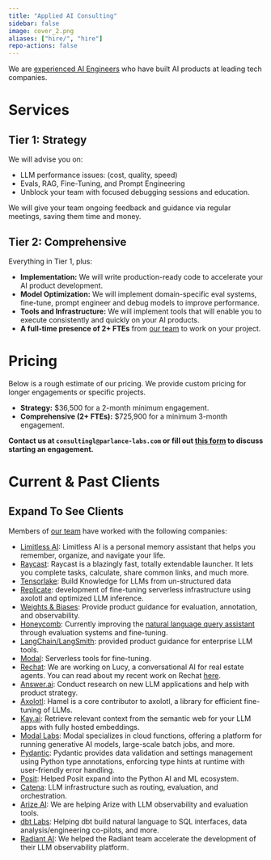 ```yaml
---
title: "Applied AI Consulting"
sidebar: false
image: cover_2.png
aliases: ["hire/", "hire"]
repo-actions: false
---
```


We are [experienced AI Engineers](team.qmd) who have built AI products at leading tech companies.

# Services

## Tier 1: Strategy

We will advise you on:

-   LLM performance issues: (cost, quality, speed)
-   Evals, RAG, Fine-Tuning, and Prompt Engineering
-   Unblock your team with focused debugging sessions and education.

We will give your team ongoing feedback and guidance via regular meetings, saving them time and money. 

## Tier 2: Comprehensive

Everything in Tier 1, plus:

-  **Implementation:** We will write production-ready code to accelerate your AI product development.
-  **Model Optimization:** We will implement domain-specific eval systems, fine-tune, prompt engineer and debug models to improve performance.
-  **Tools and Infrastructure:** We will implement tools that will enable you to execute consistently and quickly on your AI products.
- **A full-time presence of 2+ FTEs** from [our team](https://parlance-labs.com/team.html) to work on your project.

# Pricing

Below is a rough estimate of our pricing.  We provide custom pricing for longer engagements or specific projects.

- **Strategy:** $36,500 for a 2-month minimum engagement.
- **Comprehensive (2+ FTEs):** $725,900 for a minimum 3-month engagement.

**Contact us at `consultingl@parlance-labs.com` or fill out [this form](https://llms.typeform.com/to/M8f89mlM) to discuss starting an engagement.**

# Current & Past Clients

::: {.callout-tip collapse="true"}
## Expand To See Clients

Members of [our team](team.qmd) have worked with the following companies:

- [Limitless AI](http://limitless.ai/): Limitless AI is a personal memory assistant that helps you remember, organize, and navigate your life.
- [Raycast](https://raycast.com/): Raycast is a blazingly fast, totally extendable launcher. It lets you complete tasks, calculate, share common links, and much more.
- [Tensorlake](https://tensorlake.ai/): Build Knowledge for LLMs from un-structured data
-   [Replicate](https://replicate.com/): development of fine-tuning serverless infrastructure using axolotl and optimized LLM inference.
-   [Weights & Biases](https://wandb.ai/site): Provide product guidance for evaluation, annotation, and observability.
-   [Honeycomb](https://www.honeycomb.io/): Currently improving the [natural language query assistant](https://www.honeycomb.io/blog/introducing-query-assistant) through evaluation systems and fine-tuning.
-   [LangChain/LangSmith](https://www.langchain.com): provided product guidance for enterprise LLM tools.
-   [Modal](https://modal.com/): Serverless tools for fine-tuning.
-   [Rechat](https://rechat.com/): We are working on Lucy, a conversational AI for real estate agents. You can read about my recent work on Rechat [here](https://hamel.dev/blog/posts/evals/).
-   [Answer.ai](https://www.answer.ai/): Conduct research on new LLM applications and help with product strategy.
-   [Axolotl](https://github.com/OpenAccess-AI-Collective/axolotl): Hamel is a core contributor to axolotl, a library for efficient fine-tuning of LLMs.
- [Kay.ai](http://kay.ai/): Retrieve relevant context from the semantic web for your LLM apps with fully hosted embeddings.
- [Modal Labs](https://modal.com/): Modal specializes in cloud functions, offering a platform for running generative AI models, large-scale batch jobs, and more.
- [Pydantic](http://pydantic.dev/): Pydantic provides data validation and settings management using Python type annotations, enforcing type hints at runtime with user-friendly error handling.
-   [Posit](https://posit.co/): Helped Posit expand into the Python AI and ML ecosystem.
-   [Catena](https://www.catena.xyz/): LLM infrastructure such as routing, evaluation, and orchestration.
- [Arize AI](https://arize.com/llm/): We are helping Arize with LLM observability and evaluation tools.
- [dbt Labs](getdbt.com): Helping dbt build natural language to SQL interfaces, data analysis/engineering co-pilots, and more.
- [Radiant AI](https://radiantai.com/): We helped the Radiant team accelerate the development of their LLM observability platform.
:::